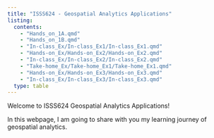 ```yaml
---
title: "ISSS624 - Geospatial Analytics Applications"
listing:
  contents: 
    - "Hands_on_1A.qmd"
    - "Hands_on_1B.qmd"
    - "In-class_Ex/In-class_Ex1/In-class_Ex1.qmd"
    - "Hands-on_Ex/Hands-on_Ex2/Hands-on_Ex2.qmd"
    - "In-class_Ex/In-class_Ex2/In-class_Ex2.qmd"
    - "Take-home_Ex/Take-home_Ex1/Take-home_Ex1.qmd"
    - "Hands-on_Ex/Hands-on_Ex3/Hands-on_Ex3.qmd"
    - "In-class_Ex/In-class_Ex3/In-class_Ex3.qmd"
  type: table
---
```


Welcome to ISSS624 Geospatial Analytics Applications!

In this webpage, I am going to share with you my learning journey of geospatial analytics.
